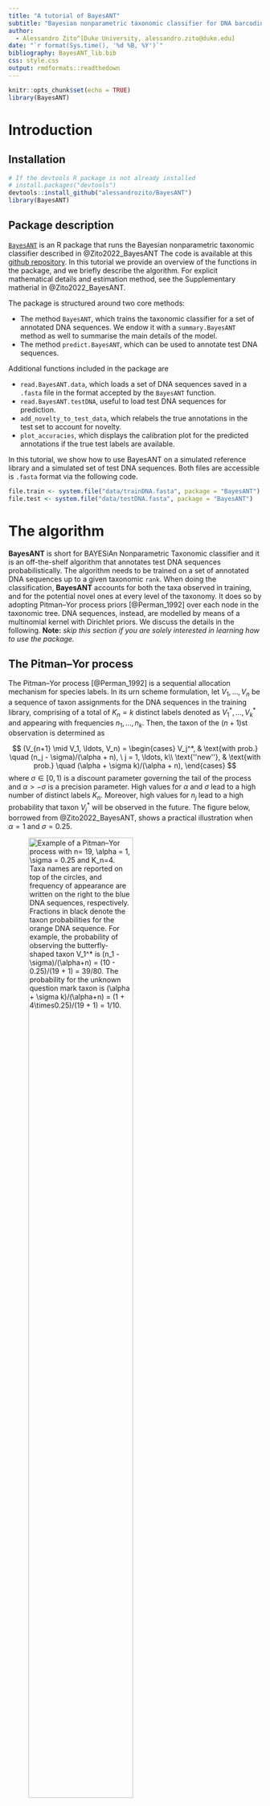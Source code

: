 ```yaml
---
title: "A tutorial of BayesANT"
subtitle: "Bayesian nonparametric taxonomic classifier for DNA barcoding sequences"
author: 
  - Alessandro Zito^[Duke University, alessandro.zito@duke.edu]
date: "`r format(Sys.time(), '%d %B, %Y')`"
bibliography: BayesANT_lib.bib
css: style.css
output: rmdformats::readthedown
---
```

```r
knitr::opts_chunk$set(echo = TRUE)
library(BayesANT)
```


# Introduction 

## Installation
```r
# If the devtools R package is not already installed
# install.packages("devtools")
devtools::install_github("alessandrozito/BayesANT")
library(BayesANT)
```

## Package description
[`BayesANT`](https://github.com/alessandrozito/BayesANT) is an R package that runs the Bayesian nonparametric taxonomic classifier described in @Zito2022_BayesANT The code is available at this [github repository](https://github.com/alessandrozito/BayesANT).
In this tutorial we provide an overview of the functions in the package, and we briefly describe the algorithm. For explicit mathematical details and estimation method, see the Supplementary matherial in @Zito2022_BayesANT. 

The package is structured around two core methods:

- The method `BayesANT`, which trains the taxonomic classifier for a set of annotated DNA sequences. We endow it with a `summary.BayesANT` method as well to summarise the main details of the model. 
- The method `predict.BayesANT`, which can be used to annotate test DNA sequences.

Additional functions included in the package are

- `read.BayesANT.data`, which loads a set of DNA sequences saved in a `.fasta` file in the format accepted by the `BayesANT` function.
- `read.BayesANT.testDNA`, useful to load test DNA sequences for prediction.
- `add_novelty_to_test_data`, which relabels the true annotations in the test set to account for novelty.
- `plot_accuracies`, which displays the calibration plot for the predicted annotations if the true test labels are available.

In this tutorial, we show how to use BayesANT on a simulated reference library and a simulated set of test DNA sequences. Both files are accessible is `.fasta` format via the following code.

```r
file.train <- system.file("data/trainDNA.fasta", package = "BayesANT")
file.test <- system.file("data/testDNA.fasta", package = "BayesANT")
```

# The algorithm

**BayesANT** is short for BAYESiAn Nonparametric Taxonomic classifier and it is an off-the-shelf algorithm that annotates test DNA sequences probabilistically. The algorithm needs to be trained on a set of annotated DNA sequences up to a given taxonomic `rank`. When doing the classification, **BayesANT** accounts for both the taxa observed in training, and for the potential novel ones at every level of the taxonomy. It does so by adopting Pitman--Yor process priors [@Perman_1992] over each node in the taxonomic tree. DNA sequences, instead, are modelled by means of a multinomial kernel with Dirichlet priors. We discuss the details in the following. **Note:** *skip this section if you are solely interested in learning how to use the package.*  

## The Pitman--Yor process
The Pitman--Yor process [@Perman_1992] is a sequential allocation mechanism for species labels. In its urn scheme formulation, let $V_1,\ldots, V_n$ be a sequence of taxon assignments for the DNA sequences in the training library,  comprising of a total of $K_n = k$ distinct labels denoted as $V_1^*, \ldots, V_k^*$ and appearing with frequencies $n_1, \ldots, n_k$. Then, the taxon of the $(n+1)$st observation is determined as

$$
(V_{n+1} \mid V_1, \ldots, V_n) = 
\begin{cases}
        V_j^*, & \text{with prob.} \quad (n_j - \sigma)/(\alpha + n), \ j = 1, \ldots, k\\
        \text{''new''}, & \text{with prob.} \quad (\alpha + \sigma k)/(\alpha + n),
\end{cases}
$$
where $\sigma \in [0,1)$ is a discount parameter governing the tail of the process and $\alpha > -\sigma$ is a precision parameter. High values for  $\alpha$ and $\sigma$ lead to a high number of distinct labels $K_n$. Moreover,  high values for $n_j$ lead to a high probability that taxon $V_j^*$ will be observed in the future. The figure below, borrowed from @Zito2022_BayesANT, shows a practical illustration when $\alpha = 1$ and $\sigma= 0.25$. 


![Example of a Pitman--Yor process with $n= 19$, $\alpha = 1$, $\sigma = 0.25$ and $K_n=4$. Taxa names are reported on top of the circles, and frequency of appearance are written on the right to the blue DNA sequences, respectively. Fractions in black denote the taxon probabilities for the orange DNA sequence. For example, the probability of observing the butterfly-shaped taxon $V_1^*$ is $(n_1 - \sigma)/(\alpha+n) = (10 - 0.25)/(19 + 1) = 39/80$. The probability for the unknown question mark taxon is $(\alpha + \sigma k)/(\alpha+n) = (1 + 4\times0.25)/(19 + 1) = 1/10$.](Pitman_Yor_UrnScheme.png){#id .class width=70% height=70%}

Here, we aim at assigning a label to the 20th DNA sequence appearing in the data, conditional on the fact that we have observed 4 different taxa already. Parameters $\alpha$ and $\sigma$ are estimated from the data via maximization of the *exchangeable partition probability function* [@DeBlasi_2015]. See the supplement in @Zito2022_BayesANT for explicit details.

## Prior probabilities
BayesANT extends the Pitman--Yor process described above to every level in the taxonomic tree. In particular, consider a taxonomic library $\mathcal{D}_n = (\mathbf{V}_i,\mathbf{X}_i )_{i=1}^n$ of size $n$ and of $L\geq 2$ levels, where $\mathbf{V}_i = (V_{i, \ell})_{\ell =1}^L$ are the taxonomic annotations for DNA sequence $\mathbf{X}_i$. Following the notation in @Zito2022_BayesANT, let  $V_{j, \ell}^*$ be the $j$th taxon and $\mathbf{V}_{\cdot, \ell}^{(n)} = (V_{i, \ell})_{i =1}^n$  be the sequence of taxa observed for level $\ell$. 

The first step is to construct the taxonomic tree. For a generic taxon $v_\ell\in \mathcal{V}_\ell$ at level $\ell$, where $\mathcal{V}_\ell$ is the space of taxa at $\ell$, define $\textrm{pa}(v_\ell)$ as the unique parent node of $v_\ell$ at level $\ell -1$ and $\rho_n(v_\ell)$ as the set of nodes $v_{\ell+1}$ at level $\ell+1$ such that $\textrm{pa}(v_{\ell+1}) = v_\ell$. We also let $K_n(v_\ell) = |\rho_n(v_\ell)|$ be the number of nodes linked to $v_\ell$ at level $\ell + 1$ and $N_n(v_\ell)$ be the size of the taxon, namely the number of DNA sequences linked to $v_\ell$. The prior prediction scheme becomes 
$$
(V_{n+1, \ell} \mid V_{n+1, \ell-1} = v_{\ell-1}, \mathbf{V}_{\cdot, \ell}^{(n)}) = 
\begin{cases}
        V_{j, \ell}^*, &\text{with prob.} \quad \big(N_n(V_{j, \ell}^*) - \sigma_\ell \big)/\big(\alpha_\ell + N_n(v_{\ell-1})\big), \\
        \text{''new''}, & \text{with prob.} \quad \big(\alpha_\ell + \sigma_\ell K_n(v_{\ell-1})\big)/\big(\alpha_\ell + N_n(v_{\ell-1})\big),
\end{cases}
$$
for all $j$ such that $\textrm{pa}(V_{j, \ell}^*) = v_{\ell -1}$ and 
where $\sigma_\ell \in [0,1)$ and $\alpha_\ell > -\sigma_\ell$ are rank-specific parameters. Parameters $\alpha_\ell,\sigma_\ell$ are level-specific and allow for borrowing of information across branches.
The figure below shows an example of a taxonomic tree divided into 3 levels (*Phylum*, *Class* and *Order*) and for which there are a total of $n=28$ DNA sequences divided into 2 taxa at the first level, 5 at the second and 8 at the third.  Under the assumption that a new node at level $\ell$ automatically creates a new node at all levels $\ell + 1, \ldots, L$ below, the total number of new leaves in this taxonomy is 8: one for every node at level 1 (2), one for every node at level 2 (5) and one entirely new (the branch with the ant-shaped symbol).

![<left> Example of a three-level taxonomic library. The total sample size of this example is $n =28$. Circles in blue indicate nodes linked to leafs with observed DNA sequences, while circles in gray show all the possible missing or undiscovered branches. <left>](Taxonomic_tree.png)

The final prior probability for the $n+1$th DNA sequence is then product of Pitman--Yor probabilties, namely
$$
\begin{split}
       \pi_{n+1}(v_L) &=  \text{pr}(V_{n+1, L} 
       = v_L \mid \mathcal{D}_n) \\
       &= \text{pr}(V_{n+1, 1} = v_1 \mid \mathbf{V}_{\cdot, 1}^{(n)})\times \prod_{\ell=2}^{L} \text{pr}(V_{n+1, \ell}=v_{\ell}\mid V_{n+1, \ell-1}=v_{\ell-1}, \mathbf{V}_{\cdot, \ell}^{(n)}).
\end{split}
$$

## Posterior probabilities
Once prior probabilities $\pi_{n+1}(v_L)$ are determined, BayesANT specifies the posterior prediction probabilities by means of a multinomial kernel. In particular, we let
$$
(\mathbf{X}_i \mid V_{i, L} = v_L, \boldsymbol{\theta}_{v_L}) \stackrel{\text{iid}}{\sim}\mathcal{K}(\mathbf{X}_i; \boldsymbol{\theta}_{v_L}),
$$
where $\mathcal{K}(\cdot, \boldsymbol{\theta}_{v_L})$ is a distribution that depends on the leaf-specific vector of parameters $\boldsymbol{\theta}_{v_L}$. Depending on the DNA sequences in training, BayesANT can take on two types of kernel

- If the sequences are `aligned` and each is of length $p$, we have a product-multinomial kernel, i.e. 
$$
\mathcal{K}(\mathbf{X}_i; \boldsymbol{\theta}_{v}) = \prod_{s=1}^p\prod_{g\in \mathcal{N}_1} \theta_{v, s,g}^{\mathbf{1}\{X_{i,s} = g\}}, 
$$
where $\theta_{v,s,g}$ is the probability that nucleotide $g \in \mathcal{N}_1 = \{A,C,G,T\}$ is observed at location $s = 1, \ldots, p$ for taxon $v$. If we further assume a conjugate Dirichlet prior over each parameter, namely
$$\boldsymbol{\theta}_{v,s} \sim Dirichlet(\xi_{v,s,\text{A}}, \xi_{v,s,\text{C}}, \xi_{v,s,\text{G}}, \xi_{v,s,\text{T}})$$
with $\boldsymbol{\xi}_{v,s} = (\xi_{v,s,\text{A}}, \xi_{v,s,\text{C}}, \xi_{v,s,\text{G}}, \xi_{v,s,\text{T}})^\top$ being a vector of  hyperparameters, the posterior distribution becomes
$$
p(\boldsymbol{\theta}_v \mid \mathcal{D}_n)  \propto \prod_{s=1}^p \prod_{g\in \mathcal{N}_1} \theta_{v, s,g}^{\xi_{v,s,g} + n_{v,s,g}}.
$$
where $n_{v,s,g} = \sum_{i: V_{i, L} = v} \mathbf{1}\{X_{i,s} = g\}$ indicates the number of times nucleotide $g \in \mathcal{N}_1$ is recorded at locus $s$ for the DNA sequences linked to leaf $v$.

- If the sequences are `not aligned`, we  specify a multinomial kernel over the $\kappa$-mer decomposition of the sequence, i.e. 
$$
\mathcal{K}(\mathbf{X}_i; \boldsymbol{\theta}_{v}) = \prod_{g=1}^{4^\kappa} \theta_{v, g}^{n_{i,g}}
$$
where $n_{i,g}$ is the totol number of times $\kappa$-mer $g$ appeares in the sequence $\boldsymbol{X}_i$. Under a Dirichlet prior similar to the one above, the prosterior distribution is again a Dirichlet. 


Irrespective of the kernel chosen, the prediction probability detailed by BayesANT are computed as 

$$
p_{n+1}(v_L)  \propto \pi_{n+1}(v_L) \int \mathcal{K}(\mathbf{X}_{n+1}; \boldsymbol{\theta}_{v_L}) p(\boldsymbol{\theta}_{v_L}\mid \mathcal{D}_n)\mathrm{d}\boldsymbol{\theta}_{v_L}, 
$$
where $p_{n+1}(v_L) = \text{pr}(V_{n+1, L} = v_L \mid \mathbf{X}_{n+1}, \mathcal{D}_n)$ iand $v_L$ is a generic leaf in the taxonomic tree. If $v_L$ is an unobserved leaf, we replace the posterior $p(\boldsymbol{\theta}_{v_L}\mid \mathcal{D}_n)$ with a prior $p(\boldsymbol{\theta}_{v_L})$ setting th nucleotide counts to 0. In the aligned case, for example the prediction rule is

$$
p_{n+1}(v_L) \propto 
    \begin{cases}
    \pi_{n+1}(v_L) \prod_{s=1}^p (\xi_{v_L,s, g_s} + n_{v_L,s,g_{s}})/M_{v_L,s}, & \textrm{if } v_L \textrm{ is an observed leaf} \\
    \pi_{n+1}(v_L) \prod_{s=1}^p \xi_{v_L,s, g_s}/\xi_{v,s,0} , & \textrm{if } v_L \textrm{ is a novel leaf}
    \end{cases}
$$
where $M_{v,s} =\sum_{g \in \mathcal{N}_1} (\xi_{v,s,g} + n_{v,s,g})$ is a normalizing constant for the nucleotide probabilities and $\xi_{v,s,0} =\sum_{g \in \mathcal{N}_1} \xi_{v,s,g}$ is the sum of the hyperparameters at location $s$ for leaf $v$. These are tuned via method of the moments automatically, as detailed in the supplementary material in @Zito2022_BayesANT. 

## Prediction rule
Once all the posterior probabilities are defined for all leaves, BayesANT annotates the DNA sequence $\mathbf{X}_{n+1}$ with the labels $(v_\ell^*)_{\ell=1}^L$ that satisfy
\begin{equation}\label{eq:PredictionRule}
    v^*_\ell = {\arg\max}_{v_\ell \in \rho_n(v^*_{\ell-1})} \sum_{v_L \in \mathcal{L}_n(v_\ell)} p_{n+1}(v_L),
\end{equation}
where $\mathcal{L}_n(v_\ell)$ is the set of all leaves linked to node $v_\ell$ in a library of $n$ DNA sequences. As we detail below, in the package we also allow the option to return not only the most likely taxon, but the leaves with the highest probabilities.

When specifying the prediction probabilities, BayesANT introduces an additional parameter, $\rho \in (0,1]$, which can be tuned to recalibrate the output. In particular, In particular, we post-process the prediction probabilities $p_{n+1}(v_L)$ as
$$
    \tilde{p}_{n+1}(v_L) = \frac{p_{n+1}(v_L)^\rho}{\sum_{v \in \mathcal{V}_L} p_{n+1}(v_L)^\rho},
$$
which are later used in our prediction algorithm. Such a strategy does not alter the ranking of the original probabilities since the transformation is monotonic. Moreover, if $p_{n+1}(v_L)=1$, then also $\tilde{p}_{n+1}(v_L)=1$, implying that the overall accuracy is barely modified. Choices for $\rho$ can be adopted via cross validation. In particular, prediction probabilities are calibrated if the average probability for the predicted nodes is equal to the classification accuracy. For example, if 90\% of the sequences are correctly classified, ideally the average classification probability is approximately 0.9. An average value of 0.5 and of 0.99, instead, means that the algorithm is too conservative when right and too confident when wrong, respectively. The default value of  $\rho = 0.1$ works well in practice, but it is recommendable to use it carefully when classifying.


# The `BayesANT` module
The taxonomic classifier described above is all implemented in the package. In what follows, we detail how train the classifier with the `BayesANT` module.

## Step 1: load DNA sequences
As a first step, we need to load the DNA sequences into the environment. The package is endowed with a set of training DNA sequences already, stored in `.fasta` file. We have chosen this format since it is the most used when working with DNA data. To see the file, run the following commands.
```r
# Find the link to the training file 
file.train <- system.file("data/trainDNA.fasta", package = "BayesANT")
# See how the data are stored
readLines(file.train, n = 8)
```
The output above corresponds to the first DNA sequence in the file. The name of the sequence is `ID\_2`, and its annotation is `Root;V*-1,1;V*-1,2;V*-1,3;V*-1,4` and comprises of 4 taxonomic ranks. Here, `Root` is the root of the tree, and `V\*-1,1` is the node at the first taxonomic level. Names are given to mirro the notation above, since this is a simulated dataset. Notice that each annotation must start with the `Root`, and names must be separated with a semicolon `;`.  **Note:** *to work with BayesANT, all training DNA sequences must follow this nomenclature. Failure in doing so results in an incorrect use of the package*.

To facilitate the correct use of this data for our package, we have created the function `read.BayesANT.data`, which returns an object of class `c('data.frame', 'BayesANT.data')`. 

```r
# Load training data 
rank <- 4
rank_names <- c("Phylum","Class", "Order", "Family")
data <- read.BayesANT.data(fasta.file = file.train, 
                           rank = rank, 
                           rank_names = rank_names)
# See some random observations
set.seed(10)
data[sample(nrow(data), size = 5), ]
```

When loading the data, one can specify the `rank` at which to load the sequences (default is the lowest observed), and the `rank.names` (default are `Level1` up to `Level4` in this case). The last column is `data$DNA`, and contains the DNA sequences in upper case and in string format. In this example, we have a set of $7500$ *aligned* sequences of length $p=400$, annotated across $4$ taxonomic levels. 

```r
# Access the length of the DNA sequences stores in the last column
length_DNA <- stringr::str_length(data$DNA)
quantile(length_DNA)
```

One useful tool to evaluate the sequences in the library is to look at the location-specific Gini index (a measure for heterogeneity). We plot it with the following functions:

```r
## Function to compute the Gini index
Gini <- function(freq){
  freq_rel <- freq / sum(freq)
  1 - sum(freq_rel^2)
}

## Apply the function to all the sequences in the training data
Gini_location <- apply(stringr::str_split(string = data$DNA, 
                                          pattern = "", simplify = T), 2,function(x) Gini(table(x)))
## Make the plot
plot(Gini_location)
```
Here, we see that the first 25 loci in the aligned DNA sequences are a conserved region, since they are all equal across the library. The rest, instead, is quite heterogeneous.

## Step 2: train the classifier
Once the training library is correctly loaded, we are ready to train the classifier. We do this as follows:
```r
## Train the classifier under the aligned kernel
classifier <- BayesANT(data = data,
                       typeseq = "aligned", 
                       type_location = "single", 
                       newtaxa = TRUE,
                       verbose = TRUE)
```

The function `BayesANT` has the following arguments:

- `data`: an object loaded with the function `read.BayesANT.data`
- `typeseq`: type of sequences loaded in the classifier. Options are `aligned` and `not aligned`. This parameters determines which type of multinomial kernel to use. Selecting `typeseq = 'aligned'` requires sequences to be all of the same length.
- `type_location`: what type of `aligned` kernel to use. Options are `single` for the standard multinomial kernel over nucleotides ACGT, and `pairs` for a multinomial kernel over the nucleotide pairs AA, AC, AG...
- `kmers`: $\kappa$-mer length for the `not aligned` kernel. Recommendable only if sequences are truly not aligned.
- `newtaxa`: logical. Whether to include new taxa in the training of the algorithm. If `FALSE`, it ignores the Pitman--Yor prior and classifies only by looking at the taxa observed in training.
- `verbose`: if `TRUE`, monitor the progress of the training step.  

In this tutorial, we use the case of the `aligned` set of sequences since our train data are all of the same length. The not aligned version follows easily by setting `typeseq = not aligned` and `kmers = 6` (or any desired number).

To summarise the output of a classifier, run:
```r
# Summary of the classifier
summary(classifier)
```
Here, we report the details of the taxonomic tree and the estimated level-specific prior parameters $\alpha_\ell$ and $\sigma_\ell$. 

# Prediction
Once the classifier has been trained, we are ready to annotate the test query sequences. The package is endowed with test sequences as well, generated from a similar process as the training ones. We load them with the function `read.BayesANT.testDNA` as follows:
```r
# Load the test sequences
file.test <- system.file("data/testDNA.fasta", package = "BayesANT")
testDNA <- read.BayesANT.testDNA(file.test)
testDNA[1]
```

This function loads the DNA sequences saved in `.fasta` file as a named vector of strings. Then, to annotate the sequence we use the standard `predict` method:
```r
# Annotate a test sequence
annot <- predict(classifier, 
                 DNA = testDNA[1], 
                 rho = 0.1, 
                 return_probs = TRUE, 
                 n_top_taxa = 5, 
                 cores = 1)
```

The function `predict.BayesANT` has the following arguments:

- `object`: a object of class `BayesANT`, i.e the output of a BayesANT classifier
- `DNA`: a named vector of DNA strings, possibly loaded with the function `read.BayesANT.testDNA`
- `rho`: temperature parameter to calibrate the probabilities. Default is `rho=0.1`
- `return_probs`: whether to return the highest leaf probabilities
- `n_top_taxa`: number of leaves to return. Valid if `return_probs=TRUE`
- `cores`: Number of cores to run the prediction in parallel, implemented via the packages `foreach` and `doParallel`. Default is `cores=1` which is equivalent to a for loop.

When we specify `return_probs=TRUE`, the package returns the following:
```r
## Predicted annotation for testDNA[1]
annot$prediction
## First 5 leaves with the highest probability
annot$top_n_probs
```

Notice that using an aligned kernel requires that the training library and the test library should be aligned with the same algorithm and should have the same length. 

Before predicting the whole test set. Let's look at one additional example. To verify if BayesANT reasonably recognizes novelty,
we create two mock DNA sequences with a totally different generating process from the ones observed in the data. If BayesANT works correctly, they should all identify a new branch at the first level. 
```r
## Extract the conserved region
set.seed(42)
region <- substr(data$DNA[1],1, 25)
mockDNA <- rep(0, 3)
## Generate a mock query at random
mockDNA[1] <- paste(sample(size = 400, x = c("A", "C", "G", "T"), replace = T), 
                    collapse="")
## Generate a mock query by repeating ACGT continuously
mockDNA[2] <- paste(rep("ACGT", 100), collapse = "")
## Generate a mock query by copying the conserved region and add one nucleotide
mockDNA[3] <- paste0(region, paste(rep("C", 375), collapse = ""))
## Generate a mock query by copying the conserved region and applying randomness
mockDNA[4] <- paste0(region, paste(sample(size = 375, x = c("A", "C", "G", "T"), 
                                          replace = T), collapse=""))
## Assign names
names(mockDNA) <- c("random", "ACGT", "region_C", "region_Random")
## Annotate it
predict(classifier, mockDNA)
```

In all these cases, the algorithm is still able to predict the Phylum novelty with high probability.

With this in mind, we are ready to predict the full test set:
```r
# Predict the whole test set
out <- predict(classifier, DNA = testDNA, rho = 0.1, verbose = T)
head(out)
```

We evaluate the performance of the classifier in the next section. 

# Accuracies and calibration
When evaluating the performance of a taxonomic classifier, it is necessary to distinguish between which true test labels are observed in training, and which ones are new. If the annotations of the test sequences are known, BayesANT provides a function, called `add_novelty_to_test_data`, that relabels observations if their labels do not appear in the test set. For a given query sequence, the relabeling works as follows:

- If all true taxa are all observed in training, do nothing
- If the there is a new taxon unobserved at some level, this is substituted with `'name_of_last_observed_taxon' + 'name_of_level_where_novelty_appears' + 'new'`. For example, if a new *Family* is detected within the *Order* of *Lepidoptera*, its name will be
`Lepidoptera_Family_new` for the Family level up until the last in the taxonomy. The name of a new taxon at level one in this case is `Phylum_new`.


Identifying new leaves is useful to evaluate the accuracy of the classifier. To do this, run the following commands:
```r
# Load the test data
test_data <- read.BayesANT.data(file.test, rank_names = rank_names)
# Include novelty in the test data for correct labelling
test_data <- add_novelty_to_test_data(data = data, test_data = test_data)
# Which ones are new?
id_new <- grepl("_new$", test_data$Level4)
# Print the classification accuracy
plot_accuracies(prediction = out, test_data = test_data)
```

The resulting plot depicts how calibrated the probabilities are. Values close to the diagonal line indicate perfect calibration. If the algorithm shows miscalibration, consider adjusting the parameter `rho` when predicting. This can be done visually by plotting the output accuracies, or more formally via cross validation. 



# References

